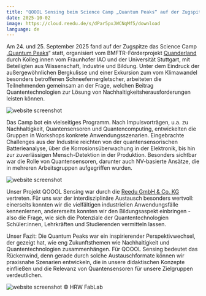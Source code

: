 ```yaml
---
title: "QOOOL Sensing beim Science Camp „Quantum Peaks“ auf der Zugspitze"
date: 2025-10-02
image: https://cloud.reedu.de/s/dPar5pxJWCNqMf5/download
language: de
---
```


Am 24. und 25. September 2025 fand auf der Zugspitze das Science Camp „[Quantum Peaks](https://www.iao.fraunhofer.de/de/veranstaltungen/2025/quantum-peaks.html)“ statt,  organisiert vom BMFTR-Förderprojekt [Quanderland](https://www.quantensysteme.info/projektatlas/projekte/q/quanderland) durch Kolleg:innen vom Fraunhofer IAO und der Universität Stuttgart, mit Beteiligten aus Wissenschaft, Industrie und Bildung. Unter dem Eindruck der außergewöhnlichen Bergkulisse und einer Exkursion zum vom Klimawandel besonders betroffenen Schneefernergletscher, arbeiteten die Teilnehmenden gemeinsam an der Frage, welchen Beitrag Quantentechnologien zur Lösung von Nachhaltigkeitsherausforderungen leisten können.

![website screenshot](https://cloud.reedu.de/s/pqd5oPbkDMzcPtP/download)

Das Camp bot ein vielseitiges Programm. Nach Impulsvorträgen, u.a. zu Nachhaltigkeit, Quantensensoren und Quantencomputing, entwickelten die Gruppen in Workshops konkrete Anwendungsszenarien. Eingebrachte Challenges aus der Industrie reichten von der quantensensorischen Batterieanalyse, über die Korrosionsüberwachung in der Elektronik, bis hin zur zuverlässigen Mensch-Detektion in der Produktion. Besonders sichtbar war die Rolle von Quantensensoren, darunter auch NV-basierte Ansätze, die in mehreren Arbeitsgruppen aufgegriffen wurden. 

![website screenshot](https://cloud.reedu.de/s/Y9ztLcaRiB7SFJt/download)

Unser Projekt QOOOL Sensing war durch die [Reedu GmbH & Co. KG](https://reedu.de/) vertreten. Für uns war der interdisziplinäre Austausch besonders wertvoll: einerseits konnten wir die vielfältigen industriellen Anwendungsfälle kennenlernen, andererseits konnten wir den Bildungsaspekt einbringen - also die Frage, wie sich die Potenziale der Quantentechnologien Schüler:innen, Lehrkräften und Studierenden vermitteln lassen.

Unser Fazit: Die Quantum Peaks war ein inspirierender Perspektivwechsel, der gezeigt hat, wie eng Zukunftsthemen wie Nachhaltigkeit und Quantentechnologien zusammenhängen. Für QOOOL Sensing bedeutet das Rückenwind, denn gerade durch solche Austauschformate können wir praxisnahe Szenarien entwickeln, die in unsere didaktischen Konzepte einfließen und die Relevanz von Quantensensoren für unsere Zielgruppen verdeutlichen.

![website screenshot](https://cloud.reedu.de/s/stdJyS9qqRrCynf/download)
© HRW FabLab




